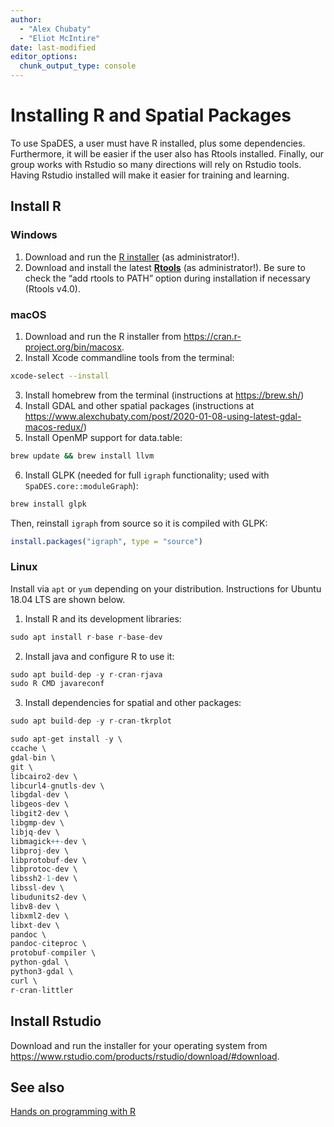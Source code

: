 ```yaml
---
author:
  - "Alex Chubaty"
  - "Eliot McIntire"
date: last-modified
editor_options:
  chunk_output_type: console
---
```


# Installing R and Spatial Packages

To use SpaDES, a user must have R installed, plus some dependencies. Furthermore, it will be easier if the user also has Rtools installed. Finally, our group works with Rstudio so many directions will rely on Rstudio tools. Having Rstudio installed will make it easier for training and learning.

##  Install R

### Windows

1. Download and run the [R installer](https://cran.r-project.org/bin/windows/base) (as administrator!).
2. Download and install the latest [**Rtools**](http://cran.r-project.org/bin/windows/Rtools/) (as administrator!). Be sure to check the "add rtools to PATH" option during installation if necessary (Rtools v4.0).

### macOS

1. Download and run the R installer from <https://cran.r-project.org/bin/macosx>.
2. Install Xcode commandline tools from the terminal:

```bash
xcode-select --install
```

3. Install homebrew from the terminal (instructions at <https://brew.sh/>)
4. Install GDAL and other spatial packages (instructions at <https://www.alexchubaty.com/post/2020-01-08-using-latest-gdal-macos-redux/>)
5. Install OpenMP support for data.table:

```bash
brew update && brew install llvm
```
6. Install GLPK (needed for full `igraph` functionality; used with `SpaDES.core::moduleGraph`):

```bash
brew install glpk
```

Then, reinstall `igraph` from source so it is compiled with GLPK:

```r
install.packages("igraph", type = "source")
```

### Linux

Install via `apt` or `yum` depending on your distribution.
Instructions for Ubuntu 18.04 LTS are shown below.

1. Install R and its development libraries:

```r
sudo apt install r-base r-base-dev
```

2. Install java and configure R to use it:

```r
sudo apt build-dep -y r-cran-rjava
sudo R CMD javareconf
```

3. Install dependencies for spatial and other packages:

```r
sudo apt build-dep -y r-cran-tkrplot

sudo apt-get install -y \
ccache \
gdal-bin \
git \
libcairo2-dev \
libcurl4-gnutls-dev \
libgdal-dev \
libgeos-dev \
libgit2-dev \
libgmp-dev \
libjq-dev \
libmagick++-dev \
libproj-dev \
libprotobuf-dev \
libprotoc-dev \
libssh2-1-dev \
libssl-dev \
libudunits2-dev \
libv8-dev \
libxml2-dev \
libxt-dev \
pandoc \
pandoc-citeproc \
protobuf-compiler \
python-gdal \
python3-gdal \
curl \
r-cran-littler
```

## Install Rstudio

Download and run the installer for your operating system from <https://www.rstudio.com/products/rstudio/download/#download>.

## See also

[Hands on programming with R](https://rstudio-education.github.io/hopr/starting.html)
